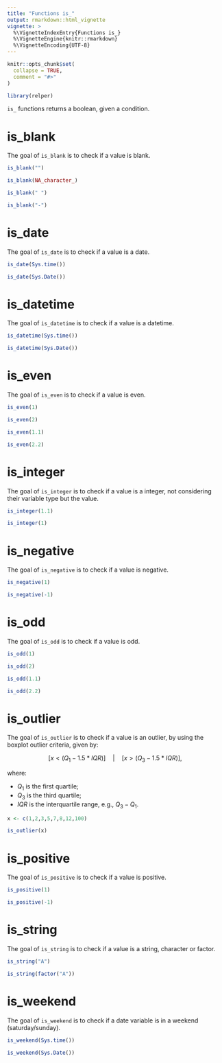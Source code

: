 ```yaml
---
title: "Functions is_"
output: rmarkdown::html_vignette
vignette: >
  %\VignetteIndexEntry{Functions is_}
  %\VignetteEngine{knitr::rmarkdown}
  %\VignetteEncoding{UTF-8}
---
```


```r
knitr::opts_chunk$set(
  collapse = TRUE,
  comment = "#>"
)
```

```r
library(relper)
```

`is_` functions returns a boolean, given a condition.

# is_blank

The goal of `is_blank` is to check if a value is blank.

```r

is_blank("")

is_blank(NA_character_)

is_blank(" ")

is_blank("-")

```


# is_date

The goal of `is_date` is to check if a value is a date.

```r
is_date(Sys.time())

is_date(Sys.Date())
```

# is_datetime

The goal of `is_datetime` is to check if a value is a datetime.

```r
is_datetime(Sys.time())

is_datetime(Sys.Date())
```


# is_even

The goal of `is_even` is to check if a value is even.

```r
is_even(1)

is_even(2)

is_even(1.1)

is_even(2.2)

```

# is_integer

The goal of `is_integer` is to check if a value is a integer, not considering their variable type but the value.

```r
is_integer(1.1)

is_integer(1)

```

# is_negative

The goal of `is_negative` is to check if a value is negative.

```r
is_negative(1)

is_negative(-1)

```

# is_odd

The goal of `is_odd` is to check if a value is odd.

```r
is_odd(1)

is_odd(2)

is_odd(1.1)

is_odd(2.2)

```

# is_outlier

The goal of `is_outlier` is to check if a value is an outlier, by using the boxplot outlier criteria, given by:

$$ [x < (Q_1 - 1.5 * IQR)] \quad  |  \quad [x > (Q_3 - 1.5 * IQR)],$$

where:

 - $Q_1$ is the first quartile;
 - $Q_3$ is the third quartile;
 - $IQR$ is the interquartile range, e.g., $Q_3-Q_1$.

```r
x <- c(1,2,3,5,7,8,12,100)

is_outlier(x)

```

# is_positive

The goal of `is_positive` is to check if a value is positive.

```r
is_positive(1)

is_positive(-1)

```

# is_string

The goal of `is_string` is to check if a value is a string, character or factor.

```r
is_string("A")

is_string(factor("A"))

```

# is_weekend

The goal of `is_weekend` is to check if a date variable is in a weekend (saturday/sunday).

```r
is_weekend(Sys.time())

is_weekend(Sys.Date())
```
